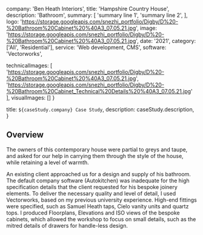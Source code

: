   company: 'Ben Heath Interiors',
  title: 'Hampshire Country House',
  description:
    'Bathroom',
  summary: [
    'summary line 1',
    'summary line 2',
  ],
  logo: 'https://storage.googleapis.com/snezhi_portfolio/Digby/D%20-%20Bathroom%20Cabinet%20%40A3_07.05.21.jpg',
  image: 'https://storage.googleapis.com/snezhi_portfolio/Digby/D%20-%20Bathroom%20Cabinet%20%40A3_07.05.21.jpg',
  date: '2021',
  category: ['All', 'Residential'],
  service: 'Web development, CMS',
  software: 'Vectorworks',

  technicalImages: [
  'https://storage.googleapis.com/snezhi_portfolio/Digby/D%20-%20Bathroom%20Cabinet%20%40A3_07.05.21.jpg',
  'https://storage.googleapis.com/snezhi_portfolio/Digby/D%20-%20Bathroom%20Cabinet_Technical%20Details%20%40A3_07.05.21.jpg'
  ],
  visualImages: []
}

  title: `${caseStudy.company} Case Study`,
  description: caseStudy.description,
}

## Overview

The owners of this contemporary house were partial to greys and taupe, and asked for our help in
carrying them through the style of the house, while retaining a level of warmth.

An existing client approached us for a design and supply of his bathroom.
The default company software (Autokitchen) was inadequate for the high specification details that the client requested for his bespoke joinery elements. To deliver the necessary quality and level of detail, I used Vectorworks, based on my previous university experience.
High-end fittings were specified, such as Samuel Heath taps, Cielo vanity units and quartz tops.
I produced Floorplans, Elevations and ISO views of the bespoke cabinets, which allowed the workshop to focus on small details, such as the mitred details of drawers for handle-less design.

